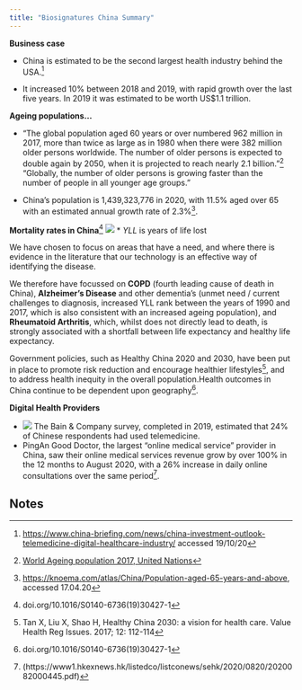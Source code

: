 ```yaml
---
title: "Biosignatures China Summary"
---
```


**Business case**


* China is estimated to be the second largest health industry behind the USA.[^1]


*   It increased 10% between 2018 and 2019, with rapid growth over the last five years. In 2019 it was estimated to be worth US$1.1 trillion.

**Ageing populations…**


*   “The global population aged 60 years or over numbered 962 million in 2017, more than twice as large as in 1980 when there were 382 million older persons worldwide. The number of older persons is expected to double again by 2050, when it is projected to reach nearly 2.1 billion.”[^2] “Globally, the number of older persons is growing faster than the number of people in all younger age groups.”


*   China’s population is 1,439,323,776 in 2020, with 11.5% aged over 65 with an estimated annual growth rate of 2.3%[^3]. 

**Mortality rates in China**[^4]
![](Market/Mortality.png)
* _YLL_ is years of life lost

We have chosen to focus on areas that have a need, and where there is evidence in the literature that our technology is an effective way of identifying the disease.

We therefore have focussed on **COPD** (fourth leading cause of death in China), **Alzheimer’s Disease** and other dementia’s (unmet need / current challenges to diagnosis, increased YLL rank between the years of 1990 and 2017, which is also consistent with an increased ageing population), and **Rheumatoid Arthritis**, which, whilst does not directly lead to death, is strongly associated with a shortfall between life expectancy and healthy life expectancy.

Government policies, such as Healthy China 2020 and 2030, have been put in place to promote risk reduction and encourage healthier lifestyles[^5], and to address health inequity in the overall population.Health outcomes in China continue to be dependent upon geography[^6].

**Digital Health Providers**

*  ![](Market/DigitalServices.png) The Bain & Company survey, completed in 2019, estimated that 24% of Chinese respondents had used telemedicine.
*   PingAn Good Doctor, the largest “online medical service” provider in China, saw their online medical services revenue grow by over 100% in the 12 months to August 2020, with a 26% increase in daily online consultations over the same period[^7]. 

  

<!-- Footnotes themselves at the bottom. -->
## Notes

[^1]: [https://www.china-briefing.com/news/china-investment-outlook-telemedicine-digital-healthcare-industry/](https://www.china-briefing.com/news/china-investment-outlook-telemedicine-digital-healthcare-industry/) accessed 19/10/20

[^2]: [World Ageing population 2017, United Nations](https://www.un.org/en/development/desa/population/publications/pdf/ageing/WPA2017_Highlights.pdf)

[^3]:[https://knoema.com/atlas/China/Population-aged-65-years-and-above](https://knoema.com/atlas/China/Population-aged-65-years-and-above), accessed 17.04.20

[^4]: doi.org/10.1016/S0140-6736(19)30427-1

[^5]: Tan X, Liu X, Shao H, Healthy China 2030: a vision for health care. Value Health Reg Issues. 2017; 12: 112-114

[^6]: doi.org/10.1016/S0140-6736(19)30427-1

[^7]: (https://www1.hkexnews.hk/listedco/listconews/sehk/2020/0820/2020082000445.pdf)

